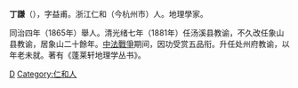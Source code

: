 '''丁謙'''（{{bd|1843年||1919年||}}），字益甫。浙江仁和（今杭州市）人。地理學家。

同治四年（1865年）舉人。清光绪七年（1881年）任汤溪县教谕，不久改任象山县教谕，居象山二十餘年。[[中法戰爭|中法戰爭]]期间，因功受赏五品衔。升任处州府教谕，以年老未就。著有《蓬莱轩地理学丛书》。

[[Category:清朝地理學家|D]]
[[Category:仁和人|Category:仁和人]]